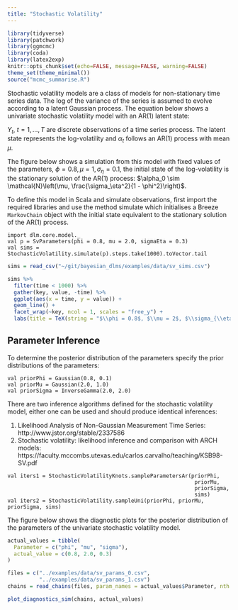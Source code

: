 ```yaml
---
title: "Stochastic Volatility"
---
```


```r
library(tidyverse)
library(patchwork)
library(ggmcmc)
library(coda)
library(latex2exp)
knitr::opts_chunk$set(echo=FALSE, message=FALSE, warning=FALSE)
theme_set(theme_minimal())
source("mcmc_summarise.R")
```

Stochastic volatility models are a class of models for non-stationary time series data. The log of the variance of the series is assumed to evolve according to a latent Gaussian process. The equation below shows a univariate stochastic volatility model with an AR(1) latent state:

\begin{align*}
Y_t &= \varepsilon_t\exp(\alpha_t/2), &\varepsilon_t &\sim \mathcal{N}(0, 1), \\
\alpha_t &= \mu + \phi(\alpha_{t-1} - \mu) + \eta_t, &\eta_t &\sim \mathcal{N}(0, \sigma_\eta^2).\numberthis \label{eq:usv-spec}
\end{align*}

$Y_t$, $t = 1,\dots,T$ are discrete observations of a time series process. The latent state represents the log-volatility and $\alpha_t$ follows an AR(1) process with mean $\mu$.

The figure below shows a simulation from this model with fixed
values of the parameters, $\phi = 0.8, \mu = 1, \sigma_\eta = 0.1$, the initial
state of the log-volatility is the stationary solution of the AR(1) process:
$\alpha_0 \sim \mathcal{N}\left(\mu, \frac{\sigma_\eta^2}{1 - \phi^2}\right)$.

To define this model in Scala and simulate observations, first import the required libraries and use the method simulate which initialises a Breeze `MarkovChain` object with the initial state equivalent to the stationary solution of the AR(1) process. 
 
```tut
import dlm.core.model._
val p = SvParameters(phi = 0.8, mu = 2.0, sigmaEta = 0.3)
val sims = StochasticVolatility.simulate(p).steps.take(1000).toVector.tail
```

```r
sims = read_csv("~/git/bayesian_dlms/examples/data/sv_sims.csv")

sims %>%
  filter(time < 1000) %>%
  gather(key, value, -time) %>%
  ggplot(aes(x = time, y = value)) +
  geom_line() +
  facet_wrap(~key, ncol = 1, scales = "free_y") +
  labs(title = TeX(string = "$\\phi = 0.8$, $\\mu = 2$, $\\sigma_{\\eta} = 0.3$"))
```


## Parameter Inference

To determine the posterior distribution of the parameters specify the prior distributions of the parameters:

```tut
val priorPhi = Gaussian(0.8, 0.1)
val priorMu = Gaussian(2.0, 1.0)
val priorSigma = InverseGamma(2.0, 2.0)
```

There are two inference algorithms defined for the stochastic volatility model, either one can be used and should produce identical inferences:

1. Likelihood Analysis of Non-Gaussian Measurement Time Series: http://www.jstor.org/stable/2337586
2. Stochastic volatility: likelihood inference and comparison with ARCH models: https://faculty.mccombs.utexas.edu/carlos.carvalho/teaching/KSB98-SV.pdf

```tut
val iters1 = StochasticVolatilityKnots.sampleParametersAr(priorPhi,
                                                           priorMu,
                                                           priorSigma,
                                                           sims)
val iters2 = StochasticVolatility.sampleUni(priorPhi, priorMu, priorSigma, sims)
```

The figure below shows the diagnostic plots for the posterior distribution of the parameters of the univariate stochastic volatility model.

```r
actual_values = tibble(
  Parameter = c("phi", "mu", "sigma"),
  actual_value = c(0.8, 2.0, 0.3)
)

files = c("../examples/data/sv_params_0.csv", 
          "../examples/data/sv_params_1.csv")
chains = read_chains(files, param_names = actual_values$Parameter, nth = 20, drop = 1e4)

plot_diagnostics_sim(chains, actual_values)
```